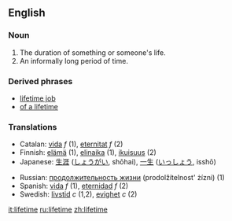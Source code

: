 ==English==

===Noun===
{{en-noun-reg}}

# The duration of something or someone's life.
# An informally long period of time.

===Derived phrases===
*[[lifetime job]]
*[[of a lifetime]]

===Translations===
{{top}}
*Catalan: [[vida]] ''f'' (1), [[eternitat]] ''f'' (2)
*Finnish: [[elämä]] (1), [[elinaika]] (1), [[ikuisuus]] (2)
*Japanese: [[生涯]] ([[しょうがい]], shōhai), [[一生]] ([[いっしょう]], isshō)
{{mid}}
*Russian: [[продолжительность жизни]] (prodolžítelnost' żízni) {{f}} (1)
*Spanish: [[vida]] ''f'' (1), [[eternidad]] ''f'' (2)
*Swedish: [[livstid]] ''c'' (1,2), [[evighet]] ''c'' (2)
{{bottom}}

[[it:lifetime]]
[[ru:lifetime]]
[[zh:lifetime]]